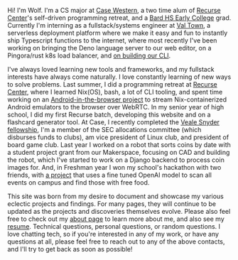 Hi! I'm Wolf. I'm a CS major at [Case Western](https://case.edu/), a two time
alum of [Recurse Center](https://www.recurse.com/)'s self-driven programming
retreat, and a [Bard HS Early College](https://bhsec.bard.edu/queens/) grad.
Currently I'm interning as a fullstack/systems engineer at
[Val Town](https://val.town), a serverless deployment platform where we make it
easy and fun to instantly ship Typescript functions to the internet, where most
recently I've been working on bringing the Deno language server to our web
editor, on a Pingora/rust k8s load balancer, and
[on building our CLI](https://github.com/val-town/vt).

I've always loved learning new tools and frameworks, and my fullstack interests
have always come naturally. I love constantly learning of new ways to solve
problems. Last summer, I did a programming retreat at
[Recurse Center](https://recurse.com), where I learned Nix(OS), bash, a lot of
CLI tooling, and spent time working on an
[Android-in-the-browser project](https://404wolf.com/posts/project/androidBrowser)
to stream Nix-containerized Android emulators to the browser over WebRTC. In my
senior year of high school, I did my first Recurse batch, developing this
website and on a flashcard generator tool. At Case, I recently completed the
[Veale Snyder fellowship](https://case.edu/entrepreneurship/fellowships/veale-snyder-fellows-program),
I'm a member of the SEC allocations committee (which disburses funds to clubs),
am vice president of Linux club, and president of board game club. Last year I
worked on a robot that sorts coins by date with a student project grant from our
Makerspace, focusing on CAD and building the robot, which I've started to work
on a Django backend to process coin images for. And, in Freshman year I won my
school's hackathon with two friends, with
[a project](https://404wolf.com/posts/project/freeCwruFood) that uses a fine
tuned OpenAI model to scan all events on campus and find those with free food.

This site was born from my desire to document and showcase my various eclectic
projects and findings. For many pages, they will continue to be updated as the
projects and discoveries themselves evolve. Please also feel free to check out
my [about page](/about) to learn more about me, and also see my
[resume](/resume). Technical questions, personal questions, or random questions.
I love chatting tech, so if you're interested in any of my work, or have any
questions at all, please feel free to reach out to any of the above contacts,
and I'll try to get back as soon as possible!
